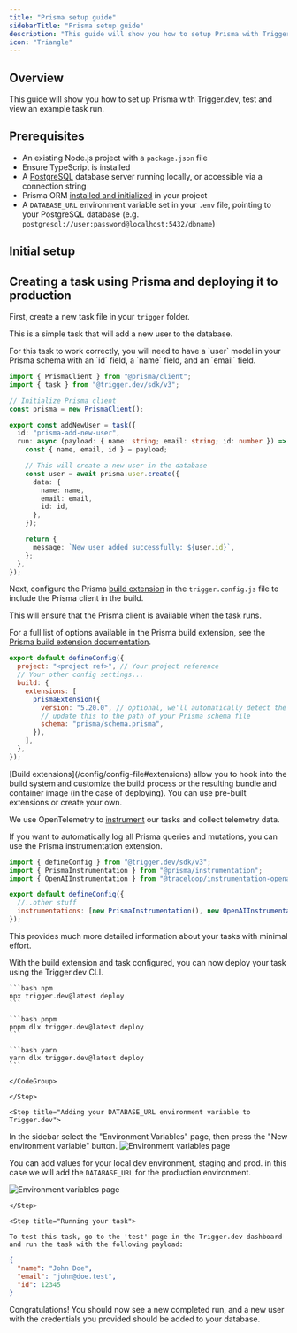 ```yaml
---
title: "Prisma setup guide"
sidebarTitle: "Prisma setup guide"
description: "This guide will show you how to setup Prisma with Trigger.dev"
icon: "Triangle"
---
```



## Overview

This guide will show you how to set up Prisma with Trigger.dev, test and view an example task run.

## Prerequisites

- An existing Node.js project with a `package.json` file
- Ensure TypeScript is installed
- A [PostgreSQL](https://www.postgresql.org/) database server running locally, or accessible via a connection string
- Prisma ORM [installed and initialized](https://www.prisma.io/docs/getting-started/quickstart) in your project
- A `DATABASE_URL` environment variable set in your `.env` file, pointing to your PostgreSQL database (e.g. `postgresql://user:password@localhost:5432/dbname`)

## Initial setup

<Steps>
  <CliInitStep />
  <CliDevStep />
  <CliRunTestStep />
  <CliViewRunStep />
</Steps>

## Creating a task using Prisma and deploying it to production

<Steps>
<Step title="Writing the Prisma task">

First, create a new task file in your `trigger` folder.

This is a simple task that will add a new user to the database.

<Note>
  For this task to work correctly, you will need to have a `user` model in your Prisma schema with
  an `id` field, a `name` field, and an `email` field.
</Note>

```ts /trigger/prisma-add-new-user.ts
import { PrismaClient } from "@prisma/client";
import { task } from "@trigger.dev/sdk/v3";

// Initialize Prisma client
const prisma = new PrismaClient();

export const addNewUser = task({
  id: "prisma-add-new-user",
  run: async (payload: { name: string; email: string; id: number }) => {
    const { name, email, id } = payload;

    // This will create a new user in the database
    const user = await prisma.user.create({
      data: {
        name: name,
        email: email,
        id: id,
      },
    });

    return {
      message: `New user added successfully: ${user.id}`,
    };
  },
});
```

</Step>
<Step title="Configuring the build extension">

Next, configure the Prisma [build extension](https://trigger.dev/docs/config/extensions/overview) in the `trigger.config.js` file to include the Prisma client in the build.

This will ensure that the Prisma client is available when the task runs.

For a full list of options available in the Prisma build extension, see the [Prisma build extension documentation](https://trigger.dev/docs/config/config-file#prisma).

```js /trigger.config.js
export default defineConfig({
  project: "<project ref>", // Your project reference
  // Your other config settings...
  build: {
    extensions: [
      prismaExtension({
        version: "5.20.0", // optional, we'll automatically detect the version if not provided
        // update this to the path of your Prisma schema file
        schema: "prisma/schema.prisma",
      }),
    ],
  },
});
```

<Note>
  [Build extensions](/config/config-file#extensions) allow you to hook into the build system and
  customize the build process or the resulting bundle and container image (in the case of
  deploying). You can use pre-built extensions or create your own.
</Note>

</Step>

<Step title="Optional: adding Prisma instrumentation">

We use OpenTelemetry to [instrument](https://trigger.dev/docs/config/config-file#instrumentations) our tasks and collect telemetry data.

If you want to automatically log all Prisma queries and mutations, you can use the Prisma instrumentation extension.

```js /trigger.config.js
import { defineConfig } from "@trigger.dev/sdk/v3";
import { PrismaInstrumentation } from "@prisma/instrumentation";
import { OpenAIInstrumentation } from "@traceloop/instrumentation-openai";

export default defineConfig({
  //..other stuff
  instrumentations: [new PrismaInstrumentation(), new OpenAIInstrumentation()],
});
```

This provides much more detailed information about your tasks with minimal effort.

</Step>
<Step title="Deploying your task">
With the build extension and task configured, you can now deploy your task using the Trigger.dev CLI.

 <CodeGroup>

    ```bash npm
    npx trigger.dev@latest deploy
    ```

    ```bash pnpm
    pnpm dlx trigger.dev@latest deploy
    ```

    ```bash yarn
    yarn dlx trigger.dev@latest deploy
    ```

    </CodeGroup>

    </Step>

    <Step title="Adding your DATABASE_URL environment variable to Trigger.dev">

In the sidebar select the "Environment Variables" page, then press the "New environment variable"
button. ![Environment variables page](/images/environment-variables-page.jpg)

You can add values for your local dev environment, staging and prod. in this case we will add the `DATABASE_URL` for the production environment.

![Environment variables
  page](/images/environment-variables-panel.jpg)

    </Step>

    <Step title="Running your task">

    To test this task, go to the 'test' page in the Trigger.dev dashboard and run the task with the following payload:

```json
{
  "name": "John Doe",
  "email": "john@doe.test",
  "id": 12345
}
```

Congratulations! You should now see a new completed run, and a new user with the credentials you provided should be added to your database.

</Step>

</Steps>

<UsefulNextSteps />
